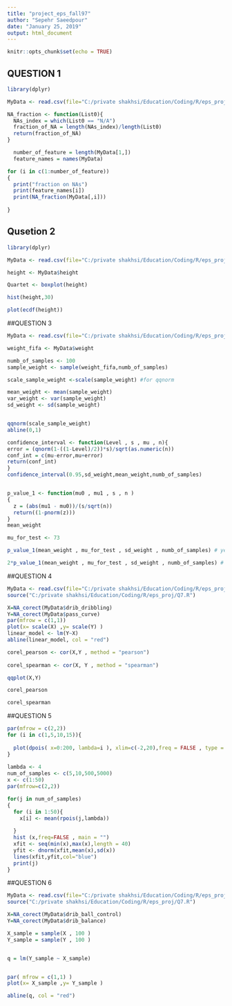```yaml
---
title: "project_eps_fall97"
author: "Sepehr Saeedpour"
date: "January 25, 2019"
output: html_document
---
```


```r
knitr::opts_chunk$set(echo = TRUE)
```

## QUESTION 1


```r
library(dplyr)

MyData <- read.csv(file="C:/private shakhsi/Education/Coding/R/eps_proj/FIFA18 - Ultimate Team players.csv",header = TRUE , sep = ',' , stringsAsFactors = FALSE)

NA_fraction <- function(List0){
  NAs_index = which(List0 == "N/A")
  fraction_of_NA = length(NAs_index)/length(List0) 
  return(fraction_of_NA)
}

  number_of_feature = length(MyData[1,])
  feature_names = names(MyData)

for (i in c(1:number_of_feature))
{
  print("fraction on NAs")
  print(feature_names[i])
  print(NA_fraction(MyData[,i]))
  
}
```

## Qusetion 2


```r
library(dplyr)

MyData <- read.csv(file="C:/private shakhsi/Education/Coding/R/eps_proj/FIFA18 - Ultimate Team players.csv",header = TRUE , sep = ',' , stringsAsFactors = TRUE)

height <- MyData$height

Quartet <- boxplot(height)

hist(height,30)

plot(ecdf(height))

```

##QUESTION 3

```r
MyData <- read.csv(file="C:/private shakhsi/Education/Coding/R/eps_proj/FIFA18 - Ultimate Team players.csv",header = TRUE , sep = ',' , stringsAsFactors = TRUE)

weight_fifa <- MyData$weight

numb_of_samples <- 100
sample_weight <- sample(weight_fifa,numb_of_samples)

scale_sample_weight <-scale(sample_weight) #for qqnorm

mean_weight <- mean(sample_weight)
var_weight <- var(sample_weight)
sd_weight <- sd(sample_weight)


qqnorm(scale_sample_weight)
abline(0,1)

confidence_interval <- function(Level , s , mu , n){
error = (qnorm(1-((1-Level)/2))*s)/sqrt(as.numeric(n))
conf_int = c(mu-error,mu+error)
return(conf_int)
}
confidence_interval(0.95,sd_weight,mean_weight,numb_of_samples)


p_value_1 <- function(mu0 , mu1 , s , n )
{
  z = (abs(mu1 - mu0))/(s/sqrt(n))
  return((1-pnorm(z)))
}
mean_weight

mu_for_test <- 73

p_value_1(mean_weight , mu_for_test , sd_weight , numb_of_samples) # yek tarafe

2*p_value_1(mean_weight , mu_for_test , sd_weight , numb_of_samples) # do tarafe

```

##QUESTION 4

```r

MyData <- read.csv(file="C:/private shakhsi/Education/Coding/R/eps_proj/FIFA18 - Ultimate Team players.csv",header = TRUE , sep = ',' , stringsAsFactors = FALSE)
source("C:/private shakhsi/Education/Coding/R/eps_proj/Q7.R")

X=NA_corect(MyData$drib_dribbling)
Y=NA_corect(MyData$pass_curve)
par(mfrow = c(1,1))
plot(x= scale(X) ,y= scale(Y) )
linear_model <- lm(Y~X)
abline(linear_model, col = "red")

corel_pearson <- cor(X,Y , method = "pearson")
 
corel_spearman <- cor(X, Y , method = "spearman")

qqplot(X,Y)

corel_pearson 

corel_spearman


```


##QUESTION 5

```r

par(mfrow = c(2,2))
for (i in c(1,5,10,15)){
  
  plot(dpois( x=0:200, lambda=i ), xlim=c(-2,20),freq = FALSE , type = "l" , col = "red")
}
  
lambda <- 4
num_of_samples <- c(5,10,500,5000)
x <- c(1:50)
par(mfrow=c(2,2))

for(j in num_of_samples)
{
  for (i in 1:50){
    x[i] <- mean(rpois(j,lambda))
    
  }
  hist (x,freq=FALSE , main = "")
  xfit <- seq(min(x),max(x),length = 40)
  yfit <- dnorm(xfit,mean(x),sd(x))
  lines(xfit,yfit,col="blue")
  print(j)
}

```

##QUESTION 6

```r



MyData <- read.csv(file="C:/private shakhsi/Education/Coding/R/eps_proj/FIFA18 - Ultimate Team players.csv",header = TRUE , sep = ',' , stringsAsFactors = FALSE)
source("C:/private shakhsi/Education/Coding/R/eps_proj/Q7.R")

X=NA_corect(MyData$drib_ball_control)
Y=NA_corect(MyData$drib_balance)

X_sample = sample(X , 100 )
Y_sample = sample(Y , 100 )


q = lm(Y_sample ~ X_sample)


par( mfrow = c(1,1) )
plot(x= X_sample ,y= Y_sample )

abline(q, col = "red")


```

